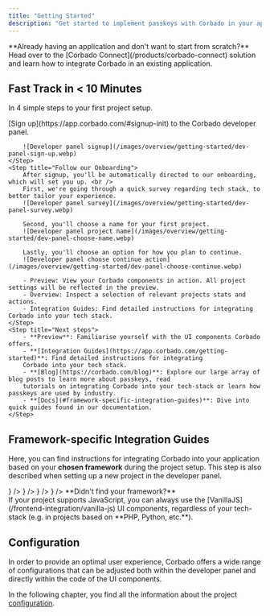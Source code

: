 ```yaml
---
title: "Getting Started"
description: "Get started to implement passkeys with Corbado in your application by following these steps."
---
```


<Note>
    **Already having an application and don't want to start from scratch?** <br />Head over to the [Corbado
    Connect](/products/corbado-connect) solution and learn how to integrate Corbado in an existing application.
</Note>

## Fast Track in &lt; 10 Minutes

In 4 simple steps to your first project setup.

<Steps>
    <Step title="Sign up to Corbado">
        [Sign up](https://app.corbado.com/#signup-init) to the Corbado developer panel.

        ![Developer panel signup](/images/overview/getting-started/dev-panel-sign-up.webp)
    </Step>
    <Step title="Follow our Onboarding">
        After signup, you'll be automatically directed to our onboarding, which will set you up. <br />
        First, we're going through a quick survey regarding tech stack, to better tailor your experience.
        ![Developer panel survey](/images/overview/getting-started/dev-panel-survey.webp)

        Second, you'll choose a name for your first project.
        ![Developer panel project name](/images/overview/getting-started/dev-panel-choose-name.webp)

        Lastly, you'll choose an option for how you plan to continue.
        ![Developer panel choose continue action](/images/overview/getting-started/dev-panel-choose-continue.webp)

        - Preview: View your Corbado components in action. All project settings will be reflected in the preview.
        - Overview: Inspect a selection of relevant projects stats and actions.
        - Integration Guides: Find detailed instructions for integrating Corbado into your tech stack.
    </Step>
    <Step title="Next steps">
        - **Preview**: Familiarise yourself with the UI components Corbado offers.
        - **[Integration Guides](https://app.corbado.com/getting-started)**: Find detailed instructions for integrating
        Corbado into your tech stack.
        - **[Blog](https://corbado.com/blog)**: Explore our large array of blog posts to learn more about passkeys, read
        tutorials on integrating Corbado into your tech-stack or learn how passkeys are used by industry.
        - **[Docs](#framework-specific-integration-guides)**: Dive into quick guides found in our documentation.
    </Step>
</Steps>

## Framework-specific Integration Guides

Here, you can find instructions for integrating Corbado into your application based on your **chosen framework** during the project setup.
<Info>This step is also described when setting up a new project in the developer panel.</Info>

<CardGroup cols={3}>
    <Card title='React' icon='react' color='#5bd5fa' href='/frontend-integration/react' />
    <Card title='Vanilla JS' icon='js' color='#f6da23' href='/frontend-integration/vanilla-js' />
    <Card title='Flutter' href='/frontend-integration/flutter' icon={
        <svg xmlns="http://www.w3.org/2000/svg" className="icon icon-tabler icon-tabler-brand-flutter" width="1.5rem"
             height="1.5rem" viewBox="0 0 24 24" strokeWidth="1.5" stroke="#3ac6f5" fill="none" strokeLinecap="round"
             strokeLinejoin="round">
            <path stroke="none" d="M0 0h24v24H0z" fill="none" />
            <path d="M7 14l-3 -3l8 -8h6z" />
            <path d="M14 21l-5 -5l5 -5h5l-5 5l5 5z" />
        </svg>} />
    <Card title='Vue.js' icon='vuejs' color='#37a974' href='/frontend-integration/vue-js' />
    <Card title='Angular' icon='angular' color="#d72b2e" href='/frontend-integration/angular' />
    <Card
        title='Next.js'
        href='/frontend-integration/next-js'
        icon={
            <svg
                xmlns='http://www.w3.org/2000/svg'
                className='icon icon-tabler icon-tabler-brand-nextjs'
                width='1.5rem'
                height='1.5rem'
                viewBox='0 0 24 24'
                strokeWidth='1.5'
                stroke='#fff'
                fill='#000'
                strokeLinecap='round'
                strokeLinejoin='round'>
                <path stroke='none' d='M0 0h24v24H0z' fill='none' />
                <path d='M9 15v-6l7.745 10.65a9 9 0 1 1 2.255 -1.993' />
                <path d='M15 12v-3' />
            </svg>
        }
    />
    <Card title='Nuxt.js' href='/frontend-integration/nuxt-js' icon={
        <svg xmlns="http://www.w3.org/2000/svg" className="icon icon-tabler icon-tabler-brand-nuxt" width="1.5rem"
             height="1.5rem" viewBox="0 0 24 24" strokeWidth="1.5" stroke="#08d87b" fill="none" strokeLinecap="round"
             strokeLinejoin="round">
            <path stroke="none" d="M0 0h24v24H0z" fill="none" />
            <path
                d="M12.146 8.583l-1.3 -2.09a1.046 1.046 0 0 0 -1.786 .017l-5.91 9.908a1.046 1.046 0 0 0 .897 1.582h3.913" />
            <path
                d="M20.043 18c.743 0 1.201 -.843 .82 -1.505l-4.044 -7.013a.936 .936 0 0 0 -1.638 0l-4.043 7.013c-.382 .662 .076 1.505 .819 1.505h8.086z" />
        </svg>} />
    <Card title='Svelte' href='/frontend-integration/svelte' icon={
        <svg xmlns="http://www.w3.org/2000/svg" className="icon icon-tabler icon-tabler-brand-svelte" width="1.5rem"
             height="1.5rem" viewBox="0 0 24 24" strokeWidth="1.5" stroke="#f73400" fill="none" strokeLinecap="round"
             strokeLinejoin="round">
            <path stroke="none" d="M0 0h24v24H0z" fill="none" />
            <path
                d="M15 8l-5 3l.821 -.495c1.86 -1.15 4.412 -.49 5.574 1.352a3.91 3.91 0 0 1 -1.264 5.42l-5.053 3.126c-1.86 1.151 -4.312 .591 -5.474 -1.251a3.91 3.91 0 0 1 1.263 -5.42l.26 -.16" />
            <path
                d="M8 17l5 -3l-.822 .496c-1.86 1.151 -4.411 .491 -5.574 -1.351a3.91 3.91 0 0 1 1.264 -5.42l5.054 -3.127c1.86 -1.15 4.311 -.59 5.474 1.252a3.91 3.91 0 0 1 -1.264 5.42l-.26 .16" />
        </svg>
    } />

</CardGroup>

<Note>
    **Didn't find your framework?**<br /> If your project supports JavaScript, you can always use the
    [VanillaJS](/frontend-integration/vanilla-js) UI components, regardless of your tech-stack (e.g. in projects based
    on **PHP, Python, etc.**).
</Note>

## Configuration

In order to provide an optimal user experience, Corbado offers a wide range of configurations that can be adjusted both within the developer panel and directly within the code of the UI components.

In the following chapter, you find all the information about the project [configuration](/overview/configuration).
